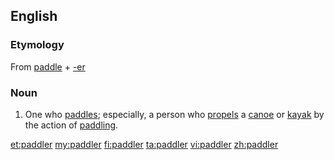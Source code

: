 ==English==
===Etymology===
{{wikipedia}}
From [[paddle]] + [[-er]]

===Noun===
{{en-noun}}
#One who [[paddle]]s; especially, a person who [[propels]] a [[canoe]] or [[kayak]] by the action of [[paddling]].

[[et:paddler]]
[[my:paddler]]
[[fi:paddler]]
[[ta:paddler]]
[[vi:paddler]]
[[zh:paddler]]